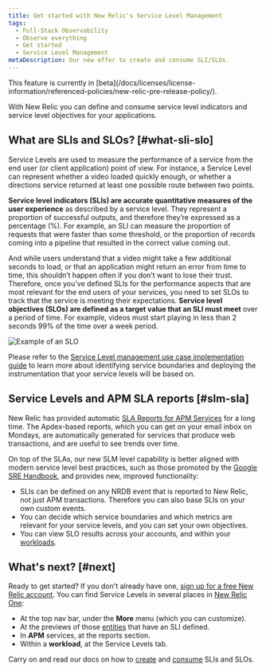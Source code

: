 ```yaml
---
title: Get started with New Relic's Service Level Management
tags:
  - Full-Stack Observability
  - Observe everything
  - Get started
  - Service Level Management
metaDescription: Our new offer to create and consume SLI/SLOs.
---
```


<Callout title="BETA FEATURE">
This feature is currently in [beta](/docs/licenses/license-information/referenced-policies/new-relic-pre-release-policy/).
</Callout>

With New Relic you can define and consume service level indicators and service level objectives for your applications. 

## What are SLIs and SLOs? [#what-sli-slo]

Service Levels are used to measure the performance of a service from the end user (or client application) point of view. For instance, a Service Level can represent whether a video loaded quickly enough, or whether a directions service returned at least one possible route between two points. 

**Service level indicators (SLIs) are accurate quantitative measures of the user experience** as described by a service level. They represent a proportion of successful outputs, and therefore they’re expressed as a percentage (%). For example, an SLI can measure the proportion of requests that were faster than some threshold, or the proportion of records coming into a pipeline that resulted in the correct value coming out.

And while users understand that a video might take a few additional seconds to load, or that an application might return an error from time to time, this shouldn’t happen often if you don’t want to lose their trust. Therefore, once you’ve defined SLIs for the performance aspects that are most relevant for the end users of your services, you need to set SLOs to track that the service is meeting their expectations. **Service level objectives (SLOs) are defined as a target value that an SLI must meet** over a period of time. For example, videos must start playing in less than 2 seconds 99% of the time over a week period. 

![Example of an SLO](./images/slm1_1.png "Example of an SLO.png")

Please refer to the [Service Level management use case implementation guide](/docs/new-relic-solutions/observability-maturity/uptime-performance-reliability/slm-implementation-guide/) to learn more about identifying service boundaries and deploying the instrumentation that your service levels will be based on.  

## Service Levels and APM SLA reports [#slm-sla]

New Relic has provided automatic [SLA Reports for APM Services](/docs/apm/reports/service-level-agreements/apm-sla-reports/) for a long time. The Apdex-based reports, which you can get on your email inbox on Mondays, are automatically generated for services that produce web transactions, and are useful to see trends over time.

On top of the SLAs, our new SLM level capability is better aligned with modern service level best practices, such as those promoted by the [Google SRE Handbook](https://sre.google/books/), and provides new, improved functionality: 

* SLIs can be defined on any NRDB event that is reported to New Relic, not just APM transactions. Therefore you can also base SLIs on your own custom events.
* You can decide which service boundaries and which metrics are relevant for your service levels, and you can set your own objectives.
* You can view SLO results across your accounts, and within your [workloads](/docs/new-relic-one/use-new-relic-one/workloads/workloads-isolate-resolve-incidents-faster/).

## What's next? [#next]

Ready to get started? If you don't already have one, [sign up for a free New Relic account](https://newrelic.com/signup). You can find Service Levels in several places in [New Relic One](https://one.newrelic.com/):

* At the top nav bar, under the **More** menu (which you can customize).
* At the previews of those [entities](/docs/new-relic-one/use-new-relic-one/core-concepts/what-entity-new-relic/) that have an SLI defined.
* In **APM** services, at the reports section. 
* Within a **workload**, at the Service Levels tab.  

Carry on and read our docs on how to [create](https://docs-preview.newrelic.com/docs/service-level-management/create-slm) and [consume](https://docs-preview.newrelic.com/docs/service-level-management/consume-slm) SLIs and SLOs.  
